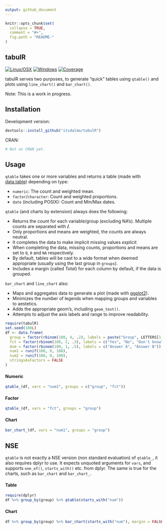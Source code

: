 ```yaml
---
output: github_document
---
```


<!-- README.md is generated from README.Rmd. Please edit that file -->

```r
knitr::opts_chunk$set(
  collapse = TRUE,
  comment = "#>",
  fig.path = "README-"
)
```

## tabulR

[![Linux/OSX](https://travis-ci.org/itsdalmo/tabulR.svg?branch=master)](https://travis-ci.org/itsdalmo/tabulR)
[![Windows](https://ci.appveyor.com/api/projects/status/github/itsdalmo/tabulR?branch=master&svg=true)](https://ci.appveyor.com/project/itsdalmo/tabulR)
[![Coverage](http://codecov.io/github/itsdalmo/tabulR/coverage.svg?branch=master)](http://codecov.io/github/itsdalmo/tabulR?branch=master)

tabulR serves two purposes, to generate "quick" tables using `qtable()` and plots using `line_chart()` and `bar_chart()`. 

Note: This is a work in progress.

## Installation

Development version:
```R
devtools::install_github("itsdalmo/tabulR")
```

CRAN:
```R
# Not on CRAN yet.
```

## Usage

`qtable` takes one or more variables and returns a table (made with [data.table](https://github.com/Rdatatable/data.table)) depending on type:

- `numeric`: The count and weighted mean.
- `factor`/`character`: Count and weighted proportions.
- `date` (including POSIX): Count and Min/Max dates. 

`qtable` (and charts by extension) always does the following:

- Returns the count for each variable/group (excluding NA's). Multiple counts are separated with **/**.
- Only proportions and means are weighted, the counts are always neutral.
- It completes the data to make implicit missing values *explicit*. 
- When completing the data, missing counts, proportions and means are set to `0`, `0` and `NA` respectively.
- By default, tables will be cast to a wide format when deemed appropriate (usually using the last group in `groups`).
- Includes a margin (called *Total*) for each column by default, if the data is grouped.

`bar_chart` and `line_chart` also:

- Maps and aggregates data to generate a plot (made with [ggplot2](https://github.com/hadley/ggplot2)).
- Minimizes the number of legends when mapping groups and variables to aestetics.
- Adds the appropriate geom's, including `geom_text()`.
- Attempts to adjust the axis labels and range to improve readability.

```r
require(tabulR)
set.seed(100L)
df <- data.frame(
  group = factor(rbinom(100, 4, .2), labels = paste("Group", LETTERS[1:4])),
  fct = factor(rbinom(100, 2, .3), labels = c("Yes", "No", "Don't know")),
  dum = factor(rbinom(100, 1, .5), labels = c("Answer A", "Answer B")),
  num1 = runif(100, 0, 100),
  num2 = runif(100, 0, 100),
  stringsAsFactors = FALSE
)
```

#### Numeric

```r
qtable_(df, vars = "num1", groups = c("group", "fct"))
```

#### Factor

```r
qtable_(df, vars = "fct", groups = "group")
```

#### Chart

```r
bar_chart_(df, vars = "num1", groups = "group")
```

## NSE

`qtable` is not exactly a NSE version (non standard evaluation) of `qtable_`, it also requires dplyr to use. It expects unquoted arguments for `vars`, and supports `one_of()`, `starts_with()` etc. from dplyr. The same is true for the charts, such as `bar_chart` and `bar_chart_`.

#### Table

```r
require(dplyr)
df %>% group_by(group) %>% qtable(starts_with("num"))
```

#### Chart

```r
df %>% group_by(group) %>% bar_chart(starts_with("num"), margin = FALSE)
```
